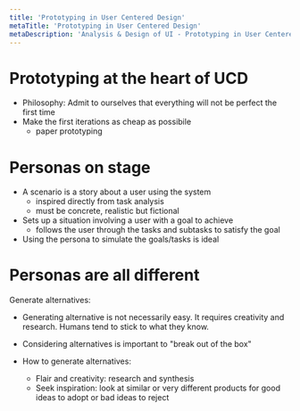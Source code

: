 ```yaml
---
title: 'Prototyping in User Centered Design'
metaTitle: 'Prototyping in User Centered Design'
metaDescription: 'Analysis & Design of UI - Prototyping in User Centered Design'
---
```


# Prototyping at the heart of UCD
- Philosophy: Admit to ourselves that everything will not be perfect the first time
- Make the first iterations as cheap as possibile
    - paper prototyping 

# Personas on stage
- A scenario is a story about a user using the system
    - inspired directly from task analysis
    - must be concrete, realistic but fictional
- Sets up a situation involving a user with a goal to achieve
    - follows the user through the tasks and subtasks to satisfy the goal
- Using the persona to simulate the goals/tasks is ideal

# Personas are all different
Generate alternatives: 
- Generating alternative is not necessarily easy. It requires creativity and research. Humans tend to stick to what they know.

- Considering alternatives is important to "break out of the box"

- How to generate alternatives:
    - Flair and creativity: research and synthesis
    - Seek inspiration: look at similar or very different products for good ideas to adopt or bad ideas to reject